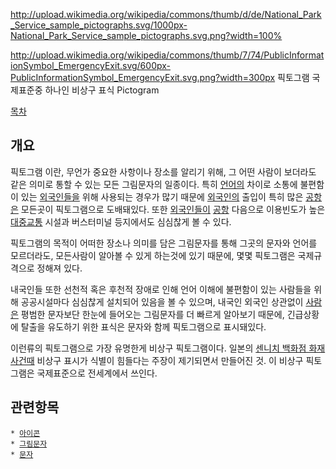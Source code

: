 http://upload.wikimedia.org/wikipedia/commons/thumb/d/de/National_Park_Service_sample_pictographs.svg/1000px-National_Park_Service_sample_pictographs.svg.png?width=100%

http://upload.wikimedia.org/wikipedia/commons/thumb/7/74/PublicInformationSymbol_EmergencyExit.svg/600px-PublicInformationSymbol_EmergencyExit.svg.png?width=300px
픽토그램 국제표준중 하나인 비상구 표식
Pictogram

[[목차]]

== 개요 ==
픽토그램 이란, 무언가 중요한 사항이나 장소를 알리기 위해, 그 어떤 사람이 보더라도 같은 의미로 통할 수 있는 모든 그림문자의 일종이다. 특히 [[언어]]의 차이로 소통에 불편함이 있는 [[외국인]]들을 위해 사용되는 경우가 많기 때문에 [[외국인]]의 출입이 특히 많은 [[공항]]은 모든곳이 픽토그램으로 도배돼있다. 또한 [[외국인]]들이 [[공항]] 다음으로 이용빈도가 높은 [[대중교통]] 시설과 버스터미널 등지에서도 심심찮게 볼 수 있다.

픽토그램의 목적이 어떠한 장소나 의미를 담은 그림문자를 통해 그곳의 문자와 언어를 모르더라도, 모든사람이 알아볼 수 있게 하는것에 있기 때문에, 몇몇 픽토그램은 국제규격으로 정해져 있다.

내국인들 또한 선천적 혹은 후천적 장애로 인해 언어 이해에 불편함이 있는 사람들을 위해 공공시설마다 심심찮게 설치되어 있음을 볼 수 있으며, 내국인 외국인 상관없이 [[사람]]은 평범한 문자보단 한눈에 들어오는 그림문자를 더 빠르게 알아보기 때문에, 긴급상황에 탈출을 유도하기 위한 표식은 문자와 함께 픽토그램으로 표시돼있다. 

이런류의 픽토그램으로 가장 유명한게 비상구 픽토그램이다. 일본의 [[센니치 백화점 화재사건]]때 비상구 표시가 식별이 힘들다는 주장이 제기되면서 만들어진 것. 이 비상구 픽토그램은 국제표준으로 전세계에서 쓰인다. 

== 관련항목 ==
 * [[아이콘]]
 * [[그림문자]]
 * [[문자]]
